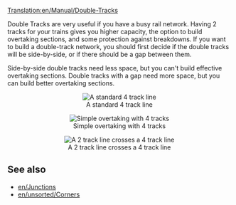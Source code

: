[[Translation:en/Manual/Double-Tracks]]

Double Tracks are very useful if you have a busy rail network. Having 2 tracks for your trains gives you higher capacity, the option to build overtaking sections, and some protection against breakdowns.
If you want to build a double-track network, you should first decide if the double tracks will be side-by-side, or if there should be a gap between them.

Side-by-side double tracks need less space, but you can't build effective overtaking sections.
Double tracks with a gap need more space, but you can build better overtaking sections.

<center>[[File:en/Normal 4 track.png|center|none|frame|A standard 4 track line]]</center>
<center>[[File:en/Simple overtaking.png|center|none|frame|Simple overtaking with 4 tracks]]</center>
<center>[[File:en/2 track - 4 track.png|center|none|frame|A 2 track line crosses a 4 track line]]</center>

== See also ==
*[[en/Junctions]]
*[[en/unsorted/Corners]]